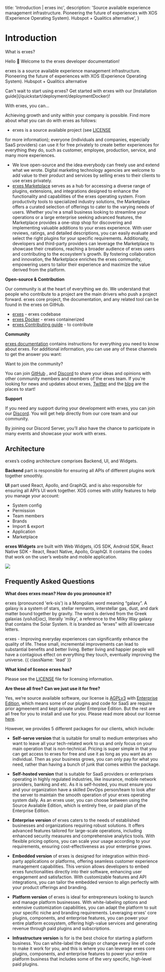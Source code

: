 
  title: 'Introduction | erxes inc',
  description:
    'Source available experience management infrastructure. Pioneering the future of experiences with XOS (Experience Operating System). Hubspot + Qualitics alternative',
}


<HeroPattern />



# **Introduction**

What is erxes?

Hello 👋 Welcome to the erxes developer documentation!

erxes is a source available experience management infrastructure. Pioneering the future of experiences with XOS (Experience Operating System). Hubspot + Qualitics alternative

<Note>
  Can't wait to start using erxes? Get started with erxes with our [Installation guide](/quickstart/deployment/deploymentDocker)!
</Note>

With erxes, you can... 

Achieving growth and unity within your company is possible. Find more about what you can do with erxes as follows:

- erxes is a source available project (see [LICENSE](https://github.com/erxes/erxes/blob/master/LICENSE.md ) 
<script src='https://cdn.jsdelivr.net/gh/eddymens/markdown-external-link-script@v2.0.0/main.min.js'></script> for more information); everyone (individuals and companies, especially SaaS providers) can use it for free privately to create better experiences for everything they do, such as customer, employee, production, service, and many more experiences.
- We love open-source and the idea everybody can freely use and extend what we wrote. Digital marketing technology agencies are welcome to add value to their product and services by selling erxes to their clients to use erxes privately.
- [erxes Marketplace](https://erxes.io/marketplace) <script src='https://cdn.jsdelivr.net/gh/eddymens/markdown-external-link-script@v2.0.0/main.min.js'></script> serves as a hub for accessing a diverse range of plugins, extensions, and integrations designed to enhance the functionality and capabilities of the erxes operating system. From productivity tools to specialized industry solutions, the Marketplace offers a curated selection of offerings to cater to the varying needs of users. Whether you're a small business looking to streamline your operations or a large enterprise seeking advanced features, the Marketplace provides a one-stop shop for discovering and implementing valuable additions to your erxes experience. With user reviews, ratings, and detailed descriptions, you can easily evaluate and select the right plugins for your specific requirements. Additionally, developers and third-party providers can leverage the Marketplace to showcase their creations, reaching a broader audience of erxes users and contributing to the ecosystem's growth. By fostering collaboration and innovation, the Marketplace enriches the erxes community, empowering users to tailor their experience and maximize the value derived from the platform.

**Open-source & Contribution**

Our community is at the heart of everything we do. We understand that people who contribute to a project are the main drivers who push a project forward. erxes core project, the documentation, and any related tool can be found in the erxes on GitHub.

- [erxes](https://github.com/erxes/erxes) - erxes codebase
- [erxes Docker](/quickstart/groups/ubuntu) - erxes containerized
- [erxes Contributing guide](/pagination) - to contribute
<script src='https://cdn.jsdelivr.net/gh/eddymens/markdown-external-link-script@v2.0.0/main.min.js'></script>

**Community**

[erxes documentation](/intro) contains instructions for everything you need to know about erxes. For additional information, you can use any of these channels to get the answer you want:

<Note>
  Want to join the community?

You can join [GitHub](https://github.com/erxes/erxes) <script src='https://cdn.jsdelivr.net/gh/eddymens/markdown-external-link-script@v2.0.0/main.min.js'></script>, and [Discord](https://discord.com/invite/aaGzy3gQK5)<script src='https://cdn.jsdelivr.net/gh/eddymens/markdown-external-link-script@v2.0.0/main.min.js'></script> to share your ideas and opinions with other community members and members of the erxes team. If you're looking for news and updates about erxes, [Twitter](https://twitter.com/erxesHQ)<script src='https://cdn.jsdelivr.net/gh/eddymens/markdown-external-link-script@v2.0.0/main.min.js'></script> and the [blog](https://erxes.io/blog)<script src='https://cdn.jsdelivr.net/gh/eddymens/markdown-external-link-script@v2.0.0/main.min.js'></script> are the places to start!
</Note>

**Support**

If you need any support during your development with erxes, you can join our [Discord](https://discord.com/invite/aaGzy3gQK5)<script src='https://cdn.jsdelivr.net/gh/eddymens/markdown-external-link-script@v2.0.0/main.min.js'></script>. You will get help directly from our core team and our community.

By joining our Discord Server, you’ll also have the chance to participate in many events and showcase your work with erxes.

## Architecture

erxes’s coding architecture comprises Backend, UI, and Widgets.

**Backend** part is responsible for ensuring all APIs of different plugins work together smoothly.

**UI** part used React, Apollo, and GraphQL and is also responsible for ensuring all API’s UI work together. XOS comes with utility features to help you manage your account:

- System config
- Permission
- Team members
- Brands
- Import & export
- Application
- Marketplace

**erxes Widgets** are built with Web Widgets, iOS SDK, Android SDK, React Native SDK - React, React Native, Apollo, GraphQl. It contains the codes that work on the user’s website and mobile application.


<Db />

![](https://imagedelivery.net/5m26Aj-CutMXPPNacMs_yQ/5f9e74fe-e5d1-4cec-35a8-30db23622700/public)

## Frequently Asked Questions

**What does erxes mean? How do you pronounce it?**

erxes (pronounced 'erk-sis') is a Mongolian word meaning “galaxy”. A galaxy is a system of stars, stellar remnants, interstellar gas, dust, and dark matter bound together by gravity. The word is derived from the Greek galaxias (γαλαξίας), literally 'milky', a reference to the Milky Way galaxy that contains the Solar System. It is branded as “erxes” with all lowercase letters.

erxes - Improving everyday experiences can significantly enhance the quality of life. These small, incremental improvements can lead to substantial benefits and better living. Better living and happier people will have a contagious effect on everything they touch, eventually improving the universe.  {{ className: 'lead' }}

**What kind of licence erxes has?**

Please see the [LICENSE](https://github.com/erxes/erxes/blob/master/LICENSE.md)<script src='https://cdn.jsdelivr.net/gh/eddymens/markdown-external-link-script@v2.0.0/main.min.js'></script> file for licensing information.

**Are these all free? Can we just use it for free?**

Yes, we’re source available software, our license is [AGPLv3](https://github.com/erxes/erxes/blob/master/LICENSE.md)<script src='https://cdn.jsdelivr.net/gh/eddymens/markdown-external-link-script@v2.0.0/main.min.js'></script> with [Enterprise Edition](https://github.com/erxes/erxes/tree/master/ee)<script src='https://cdn.jsdelivr.net/gh/eddymens/markdown-external-link-script@v2.0.0/main.min.js'></script>, which means some of our plugins and code for SaaS are require prior agmeenent and kept private under Enterpise Edition. But the rest are all free for you to install and use for you. Please read more about our license [here](https://erxes.io/blog/posts/changing-the-license-to-agplv3-with-the-enterprise-edition)<script src='https://cdn.jsdelivr.net/gh/eddymens/markdown-external-link-script@v2.0.0/main.min.js'></script>.

However, we provides 5 different packages for our clients, which include:

- **Self-serve version** that is suitable for small to medium enterprises who want to leave all your tech-related work to us and only focus on your main operation that is non-technical. Pricing is super simple in that you can get access to erxes for free and use it as long as you want as an individual. Then as your business grows, you can only pay for what you need, rather than having a bunch of junk that comes within the package.

- **Self-hosted version** that is suitable for SaaS providers or enterprises operating in highly regulated industries, like insurance, mobile network providers, banking and etc. As it is self-hosted, you must ensure you and your organization have a skilled DevOps person/team to look after the server to maintain the smooth operation of your erxes operating system daily. As an erxes user, you can choose between using the Source Available Edition, which is entirely free, or paid plan of the Enterprise Edition.

- **Enterprise version** of erxes caters to the needs of established businesses and organizations requiring robust solutions. It offers advanced features tailored for large-scale operations, including enhanced security measures and comprehensive analytics tools. With flexible pricing options, you can scale your usage according to your requirements, ensuring cost-effectiveness as your enterprise grows.

- **Embedded version** of erxes is designed for integration within third-party applications or platforms, offering seamless customer experience management capabilities. This version allows developers to embed erxes functionalities directly into their software, enhancing user engagement and satisfaction. With customizable features and API integrations, you can tailor the embedded version to align perfectly with your product offerings and branding.

- **Platform version** of erxes is ideal for entrepreneurs looking to launch and manage platform businesses. With white-labeling options and extensive customization capabilities, you can adapt the platform to suit your specific niche and branding requirements. Leveraging erxes' core plugins, components, and enterprise features, you can power your entire platform ecosystem, offering high-value services and generating revenue through paid plugins and subscriptions.

- **Infrastructure version** is for is the best choice for starting a platform business. You can white-label the design or change every line of code to make it work for you, and this is where you can leverage erxes core plugins, components, and enterprise features to power your entire platform business that includes some of the very specific, high-level paid plugins.
